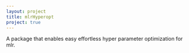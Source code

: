 ```yaml
---
layout: project
title: mlrHyperopt
project: true
---
```

A package that enables easy effortless hyper parameter optimization for mlr.